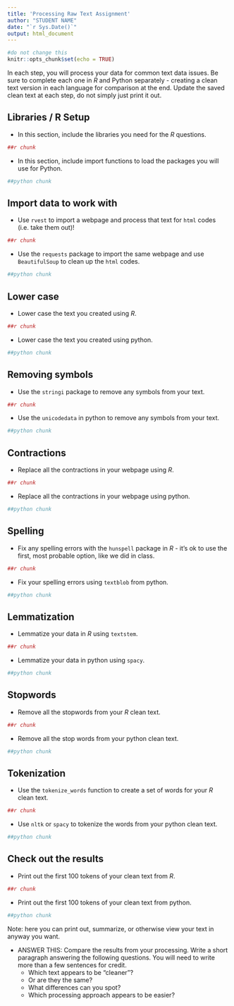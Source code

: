 ```yaml
---
title: 'Processing Raw Text Assignment'
author: "STUDENT NAME"
date: "`r Sys.Date()`"
output: html_document
---
```


```r
#do not change this
knitr::opts_chunk$set(echo = TRUE)
```

In each step, you will process your data for common text data issues. Be sure to complete each one in *R* and Python separately - creating a clean text version in each language for comparison at the end. Update the saved clean text at each step, do not simply just print it out. 

## Libraries / R Setup

- In this section, include the libraries you need for the *R* questions.  

```r
##r chunk

```

- In this section, include import functions to load the packages you will use for Python.

```python
##python chunk

```

## Import data to work with

- Use `rvest` to import a webpage and process that text for `html` codes (i.e. take them out)!

```r
##r chunk

```

- Use the `requests` package to import the same webpage and use `BeautifulSoup` to clean up the `html` codes.

```python
##python chunk 

```

## Lower case

- Lower case the text you created using *R*.

```r
##r chunk

```

- Lower case the text you created using python.

```python
##python chunk

```

## Removing symbols

- Use the `stringi` package to remove any symbols from your text. 

```r
##r chunk

```

- Use the `unicodedata` in python to remove any symbols from your text. 

```python
##python chunk

```

## Contractions

- Replace all the contractions in your webpage using *R*.

```r
##r chunk

```

- Replace all the contractions in your webpage using python.

```python
##python chunk

```
  
## Spelling

- Fix any spelling errors with the `hunspell` package in *R* - it's ok to use the first, most probable option, like we did in class. 

```r
##r chunk

```

- Fix your spelling errors using `textblob` from python. 

```python
##python chunk

```

## Lemmatization

- Lemmatize your data in *R* using `textstem`. 

```r
##r chunk

```

- Lemmatize your data in python using `spacy`. 

```python
##python chunk

```

## Stopwords

- Remove all the stopwords from your *R* clean text. 

```r
##r chunk


```

- Remove all the stop words from your python clean text. 

```python
##python chunk

```

## Tokenization 

- Use the `tokenize_words` function to create a set of words for your *R* clean text. 

```r
##r chunk

```

- Use `nltk` or `spacy` to tokenize the words from your python clean text. 

```python
##python chunk

```

## Check out the results

- Print out the first 100 tokens of your clean text from *R*. 

```r
##r chunk

```

- Print out the first 100 tokens of your clean text from python. 

```python
##python chunk

```

Note: here you can print out, summarize, or otherwise view your text in anyway you want. 

- ANSWER THIS: Compare the results from your processing. Write a short paragraph answering the following questions. You will need to write more than a few sentences for credit. 
  - Which text appears to be "cleaner"? 
  - Or are they the same? 
  - What differences can you spot? 
  - Which processing approach appears to be easier? 

